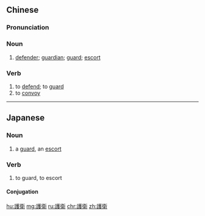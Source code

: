 {{also|护卫}}
==Chinese==
{{zh-forms|s=护卫}}

===Pronunciation===
{{zh-pron
|m=hùwèi
|h=pfs=fu-ví
|mn=hō͘-ōe
|cat=n,v
}}

===Noun===
{{zh-noun}}

# [[defender]]; [[guardian]]; [[guard]]; [[escort]]

===Verb===
{{zh-verb}}

# to [[defend]]; to [[guard]]
# to [[convoy]]

----

==Japanese==
{{ja-kanjitab|ご|えい|yomi=on}}

===Noun===
{{ja-noun|ごえい}}

# a [[guard]], an [[escort]]

===Verb===
{{ja-verb-suru|ごえい}}

# to guard, to escort

====Conjugation====
{{ja-suru|ごえい}}

[[hu:護衛]]
[[mg:護衛]]
[[ru:護衛]]
[[chr:護衛]]
[[zh:護衛]]
